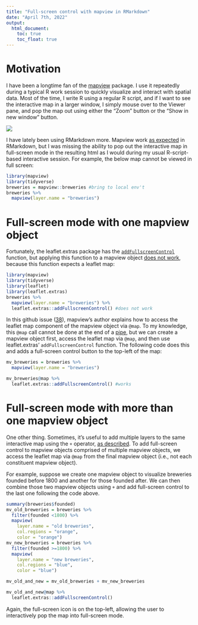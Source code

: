 ```yaml
---
title: "Full-screen control with mapview in RMarkdown"
date: "April 7th, 2022"
output: 
  html_document:
    toc: true  
    toc_float: true
---
```


# Motivation

I have been a longtime fan of the [mapview](https://r-spatial.github.io/mapview/) package. I use it repeatedly during a typical R work session to quickly visualize and interact with spatial data. Most of the time, I write R using a regular R script, and if I want to see the interactive map in a larger window, I simply mouse over to the Viewer pane, and pop the map out using either the "Zoom" button or the "Show in new window" button.

![](images/Screen%20Shot%202022-04-07%20at%2010.17.32%20PM.png)

I have lately been using RMarkdown more. Mapview work [as expected](https://rmarkdown.rstudio.com/lesson-14.html) in RMarkdown, but I was missing the ability to pop out the interactive map in full-screen mode in the resulting html as I would during my usual R-script-based interactive session. For example, the below map cannot be viewed in full screen:

```r
library(mapview)
library(tidyverse)
breweries = mapview::breweries #bring to local env't
breweries %>% 
  mapview(layer.name = "breweries")
```

# Full-screen mode with one mapview object

Fortunately, the leaflet.extras package has the [`addFullscreenControl`](https://bhaskarvk.github.io/leaflet.extras/reference/fullscreen.html) function, but applying this function to a mapview object [does not work]{.underline}, because this function expects a leaflet map:

```r
library(mapview)
library(tidyverse)
library(leaflet)
library(leaflet.extras)
breweries %>% 
  mapview(layer.name = "breweries") %>% 
  leaflet.extras::addFullscreenControl() #does not work
```

In this github issue ([38](https://github.com/r-spatial/mapview/issues/38)), mapview's author explains how to access the leaflet map component of the mapview object via `@map`. To my knowledge, this `@map` call cannot be done at the end of a [pipe](https://r4ds.had.co.nz/pipes.html), but we can create a mapview object first, access the leaflet map via `@map`, and then use leaflet.extras' `addFullscreenControl` function. The following code does this and adds a full-screen control button to the top-left of the map:

```r
mv_breweries = breweries %>% 
  mapview(layer.name = "breweries")

mv_breweries@map %>% 
  leaflet.extras::addFullscreenControl() #works
```

# Full-screen mode with more than one mapview object

One other thing. Sometimes, it's useful to add multiple layers to the same interactive map using the `+` operator, [as described](https://r-spatial.github.io/mapview/articles/articles/mapview_02-advanced.html). To add full-screen control to mapview objects comprised of multiple mapview objects, we access the leaflet map via `@map` from the final mapview object (i.e., not each constituent mapview object).

For example, suppose we create one mapview object to visualize breweries founded before 1800 and another for those founded after. We can then combine those two mapview objects using `+` and add full-screen control to the last one following the code above.

```r
summary(breweries$founded)
mv_old_breweries = breweries %>% 
  filter(founded <1800) %>% 
  mapview(
    layer.name = "old breweries",
    col.regions = "orange",
    color = "orange")
mv_new_breweries = breweries %>% 
  filter(founded >=1800) %>% 
  mapview(
    layer.name = "new breweries",
    col.regions = "blue",
    color = "blue")

mv_old_and_new = mv_old_breweries + mv_new_breweries

mv_old_and_new@map %>% 
  leaflet.extras::addFullscreenControl()
```

Again, the full-screen icon is on the top-left, allowing the user to interactively pop the map into full-screen mode.
